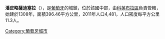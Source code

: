 {{Coord|40|3|N|7|57|W|display=title}}

'''潘皮略薩迪塞拉'''（{{lang-pt|Pampilhosa da Serra}}），是[[葡萄牙|葡萄牙]]的城鎮，位於該國中部，由[[科英布拉區|科英布拉區]]負責管轄，始建於1308年，面積396.46平方公里，2011年人口4,481，人口密度每平方公里11.3人。

{{Portugal-geo-stub}}
[[Category:葡萄牙城市|Category:葡萄牙城市]]